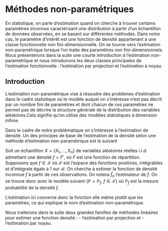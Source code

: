 # Méthodes non-paramétriques

  \hspace*{0.5cm} En statistique, on parle d'estimation quand on cherche à trouver certains paramètres inconnus caractérisant une distribution à partir d'un échantillon de données observées, en se basant sur différentes méthodes.
Dans notre cas, le paramètre d'intérêt est une fonction de densité appartenant à une classe fonctionnelle non fini-dimensionnelle. On se tourne vers l'estimation non-paramétrique lorsque l'on traite des paramètres non fini-dimensionnels.    
 \hspace*{0.5cm} Nous présenterons dans la suite une courte introduction
à l'estimation non-paramétrique et nous introduirons les deux classes
principales de l'estimation fonctionnelle : l'estimation par projection
et l'estimation à noyau.

## Introduction

\hspace*{0.5cm} L'estimation non-paramétrique vise à résoudre des problèmes d'estimation dans le cadre statistique où le modèle auquel on s'intéresse n'est pas décrit par un nombre fini de paramètres et dont chacun de ces paramètres ne permet pas de décrire la structure générale de la distribution des variables aléatoires.\newline Cela signifie qu'on utilise des modèles statistiques à dimension infinie.  

\hspace*{0.5cm}  Dans le cadre de notre problématique on s'intéresse à l'estimation de densité.\newline
  Un des principes de base de l'estimation de la densité selon une méthode d'estimation non-paramétrique est le suivant \newline
  
Soit un échantillon $X=\{X_1, \dots,X_n\}$ de variables aléatoires réelles $i.i.d.$ admettant une densité $f = F'$, où $F$ est une fonction de répartition. Supposons que $f \in \mathcal F$ où $\mathcal{F}$ est l'espace des fonctions positives, intégrables et d'intégrale égale à 1 sur ${\mathcal R}$. On cherche à estimer la fonction de densité inconnue $f$ à partir de ces observations.\newline
On notera $\hat f_n$ l'estimateur de $f$.\newline
On se trouve donc avec le modèle suivant $\{\mathbb P=\mathbb P_f,~f \in \mathcal F\}$
où $\mathbb P_f$ est la mesure probabilité de la densité $f$.


  L'estimation ici concerne donc la fonction elle même plutôt que les paramètres, ce qui explique le nom d'estimation non-paramétrique.\newline
  

\begin{rem}  
 On considère souvent les distances $L^p$ avec $p = 1,2$ ou $\infty$, si $f$ vérifie $\int_{\mathbb R} |f(x)|^p dx<+\infty$.
\end{rem}

    
\hspace*{0.5cm} Nous traiterons dans la suite deux grandes familles de méthodes linéaires pour estimer une fonction densité : \newline
   \hspace*{0.5cm}  - l'estimation par projection et \newline
   \hspace*{0.5cm}  - l'estimation par noyau.
